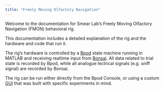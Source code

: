 ```yaml
---
title: "Freely Moving Olfactory Navigation"
---
```


Welcome to the documentation for Smear Lab's Freely Moving Olfactory Navigation (FMON) behavioral rig.

This documentation includes a detailed explanation of the rig and the hardware and code that run it.

The rig's hardware is controlled by a [Bpod](bpod.qmd) state machine running in MATLAB and receiving realtime input from [Bonsai](bonsai.qmd). All data related to trial state is recorded by Bpod, while all analogue lectrical signals (e.g. sniff signal) are recorded by Bonsai.

The rig can be run either directly from the Bpod Console, or using a custom [GUI](gui.qmd) that was built with specific experiments in mind.

